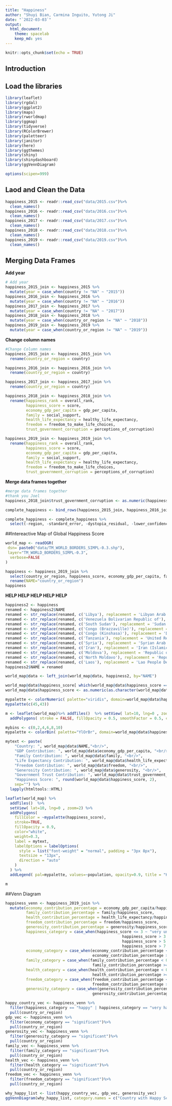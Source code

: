 ```yaml
---
title: "Happiness"
author: "Shuyi Bian, Carmina Inguito, Yutong Ji"
date: "`2022-03-03`"
output:
  html_document: 
    theme: spacelab
    keep_md: yes
---
```


```r
knitr::opts_chunk$set(echo = TRUE)
```
## Introduction 

## Load the libraries
```r
library(leaflet)
library(rgdal)
library(ggplot2)
library(maps)
library(rworldmap)
library(ggmap)
library(tidyverse)
library(RColorBrewer)
library(paletteer)
library(janitor)
library(here)
library(ggthemes)
library(shiny)
library(shinydashboard)
library(ggVennDiagram)
```

```r
options(scipen=999)
```


## Laod and Clean the Data
```r
happiness_2015 <- readr::read_csv("data/2015.csv")%>% 
  clean_names()
happiness_2016 <- readr::read_csv("data/2016.csv")%>% 
  clean_names()
happiness_2017 <- readr::read_csv("data/2017.csv")%>% 
  clean_names()
happiness_2018 <- readr::read_csv("data/2018.csv")%>% 
  clean_names()
happiness_2019 <- readr::read_csv("data/2019.csv")%>% 
  clean_names()
```
## Merging Data Frames
**Add year**
```r
# Add year
happiness_2015_join <- happiness_2015 %>% 
  mutate(year = case_when(country != "NA" ~ "2015"))
happiness_2016_join <- happiness_2016 %>% 
  mutate(year = case_when(country != "NA" ~ "2016"))
happiness_2017_join <- happiness_2017 %>% 
  mutate(year = case_when(country != "NA" ~ "2017"))
happiness_2018_join <- happiness_2018 %>% 
  mutate(year = case_when(country_or_region != "NA" ~ "2018"))
happiness_2019_join <- happiness_2019 %>% 
  mutate(year = case_when(country_or_region != "NA" ~ "2019"))
```

**Change column names**
```r
#Change Column names
happiness_2015_join <- happiness_2015_join %>% 
  rename(country_or_region = country)

happiness_2016_join <- happiness_2016_join %>% 
  rename(country_or_region = country)

happiness_2017_join <- happiness_2017_join %>% 
  rename(country_or_region = country)

happiness_2018_join <- happiness_2018_join %>% 
  rename(happiness_rank = overall_rank,
         happiness_score = score,
         economy_gdp_per_capita = gdp_per_capita,
         family = social_support,
         health_life_expectancy = healthy_life_expectancy,
         freedom = freedom_to_make_life_choices,
         trust_government_corruption = perceptions_of_corruption)

happiness_2019_join <- happiness_2019_join %>% 
  rename(happiness_rank = overall_rank,
         happiness_score = score,
         economy_gdp_per_capita = gdp_per_capita,
         family = social_support,
         health_life_expectancy = healthy_life_expectancy,
         freedom = freedom_to_make_life_choices,
         trust_government_corruption = perceptions_of_corruption)
```

**Merge data frames together**
```r
#merge data frames together
#thank you Joel
happiness_2018_join$trust_government_corruption <- as.numeric(happiness_2018_join$trust_government_corruption)

complete_happiness <- bind_rows(happiness_2015_join, happiness_2016_join, happiness_2017_join, happiness_2018_join, happiness_2019_join) #bind the data frames

complete_happiness <- complete_happiness %>% 
  select(-region, -standard_error, -dystopia_residual, -lower_confidence_interval, -upper_confidence_interval, -whisker_high, -whisker_low) #remove unwanted columns
```

##Intereactive Map of Global Happiness Score
```r
world_map <- readOGR( 
 dsn= paste0("data/TM_WORLD_BORDERS_SIMPL-0.3.shp"),
 layer="TM_WORLD_BORDERS_SIMPL-0.3",
  verbose=FALSE
)
```

```r
happiness <- happiness_2019_join %>%
  select(country_or_region, happiness_score, economy_gdp_per_capita, family, health_life_expectancy, freedom, generosity, trust_government_corruption)%>%
  rename(NAME="country_or_region")
happiness
```
**HELP HELP HELP HELP HELP**
```r
happiness2 <- happiness
renamed <- happiness2$NAME
renamed <- str_replace(renamed, c('Libya'), replacement = 'Libyan Arab Jamahiriya')
renamed <- str_replace(renamed, c('Venezuela Bolivarian Republic of'), replacement = 'Venezuela')
renamed <- str_replace(renamed, c('South Sudan'), replacement = 'Sudan')
renamed <- str_replace(renamed, c('Congo (Brazzaville)'), replacement = 'Congo')
renamed <- str_replace(renamed, c('Congo (Kinshasa)'), replacement = 'Democratic Republic of the Congo')
renamed <- str_replace(renamed, c('Tanzania'), replacement = 'United Republic of Tanzania')
renamed <- str_replace(renamed, c('Syria'), replacement = 'Syrian Arab Republic')
renamed <- str_replace(renamed, c('Iran'), replacement = 'Iran (Islamic Republic of)')
renamed <- str_replace(renamed, c('Moldova'), replacement = 'Republic of Moldavo')
renamed <- str_replace(renamed, c('North Moldavo'), replacement = 'Republic of Moldavo')
renamed <- str_replace(renamed, c('Laos'), replacement = 'Lao People Democratic Republic')
happiness2$NAME = renamed
```

```r
world_map@data <- left_join(world_map@data, happiness2, by="NAME")
```

```r
world_map@data$happiness_score[ which(world_map@data$happiness_score == 0)] = NA
world_map@data$happiness_score <- as.numeric(as.character(world_map@data$happiness_score))%>% round(2)
```

```r
mypalette <- colorNumeric( palette="viridis", domain=world_map@data$happiness_score, na.color="transparent")
mypalette(c(45,43))
```

```r
m <- leaflet(world_map)%>% addTiles()  %>% setView( lat=10, lng=0 , zoom=2) %>%
  addPolygons( stroke = FALSE, fillOpacity = 0.5, smoothFactor = 0.5, color = ~colorNumeric("Set3", happiness_score)(happiness_score) )
```

```r
mybins <- c(0,2,4,6,8,10)
mypalette <- colorBin( palette="YlOrBr", domain=world_map@data$happiness_score, na.color="transparent", bins=mybins)
```

```r
mytext <- paste(
    "Country: ", world_map@data$NAME,"<br/>", 
    "GDP Contribution: ", world_map@data$economy_gdp_per_capita, "<br/>", 
    "Family Contribution: ", world_map@data$family, "<br/>",
    "Life Expectancy Contribution: ", world_map@data$health_life_expectancy, "<br/>",
    "Freedom Contribution: ", world_map@data$freedom, "<br/>",
    "Generosity Contribution: ", world_map@data$generosity, "<br/>",
    "Government Trust Contribution: ", world_map@data$trust_government_corruption, "<br/>",
    "Happiness Score: ", round(world_map@data$happiness_score, 2),
    sep="") %>%
  lapply(htmltools::HTML)
```

```r
leaflet(world_map) %>% 
  addTiles()  %>% 
  setView( lat=10, lng=0 , zoom=2) %>%
  addPolygons( 
    fillColor = ~mypalette(happiness_score), 
    stroke=TRUE, 
    fillOpacity = 0.9, 
    color="white", 
    weight=0.3,
    label = mytext,
    labelOptions = labelOptions( 
      style = list("font-weight" = "normal", padding = "3px 8px"), 
      textsize = "13px", 
      direction = "auto"
    )
  ) %>%
  addLegend( pal=mypalette, values=~population, opacity=0.9, title = "Happiness Score", position = "bottomleft" )

m  
```

##Venn Diagram
```r
happiness_venn <- happiness_2019_join %>% 
  mutate(economy_contribution_percentage = economy_gdp_per_capita/happiness_score,
         family_contribution_percentage = family/happiness_score, 
         health_contribution_percentage = health_life_expectancy/happiness_score, 
         freedom_contribution_percentage = freedom/happiness_score, 
         generosity_contribution_percentage = generosity/happiness_score, 
         happiness_category = case_when(happiness_score <= 3 ~ "very unhappy",
                                                   happiness_score > 3 & happiness_score <= 5 ~ "unhappy",
                                                   happiness_score > 5 & happiness_score <= 7 ~ "happy",
                                                   happiness_score > 7 ~ "very happy"), 
         economy_category = case_when(economy_contribution_percentage < 0.1 ~ "insignificant",
                                      economy_contribution_percentage >= 0.1 ~ "significant"), 
         family_category = case_when(family_contribution_percentage < 0.1 ~ "insignificant",
                                      family_contribution_percentage >= 0.1 ~ "significant"),
         health_category = case_when(health_contribution_percentage < 0.1 ~ "insignificant",
                                      health_contribution_percentage >= 0.1 ~ "significant"),
         freedom_category = case_when(freedom_contribution_percentage < 0.1 ~ "insignificant", 
                                      freedom_contribution_percentage >= 0.1 ~ "significant"), 
         generosity_category = case_when(generosity_contribution_percentage < 0.1 ~ "insignificant",
                                      generosity_contribution_percentage >= 0.1 ~ "significant"))
```

```r
happy_country_vec <- happiness_venn %>%
  filter(happiness_category == "happy" | happiness_category == "very happy")%>%
  pull(country_or_region)
gdp_vec <- happiness_venn %>%
  filter(economy_category == "significant")%>%
  pull(country_or_region)
generosity_vec <- happiness_venn %>%
  filter(generosity_category == "significant")%>%
  pull(country_or_region)
family_vec <- happiness_venn %>%
  filter(family_category == "significant")%>%
  pull(country_or_region)
health_vec <- happiness_venn %>%
  filter(health_category == "significant")%>%
  pull(country_or_region)
freedom_vec <- happiness_venn %>%
  filter(freedom_category == "significant")%>%
  pull(country_or_region)
```

```r
why_happy_list <- list(happy_country_vec, gdp_vec, generosity_vec)
ggVennDiagram(why_happy_list, category.names = c("Country with Happy Score", "GDP Contirbution", "Generosity Contribution"))
```



